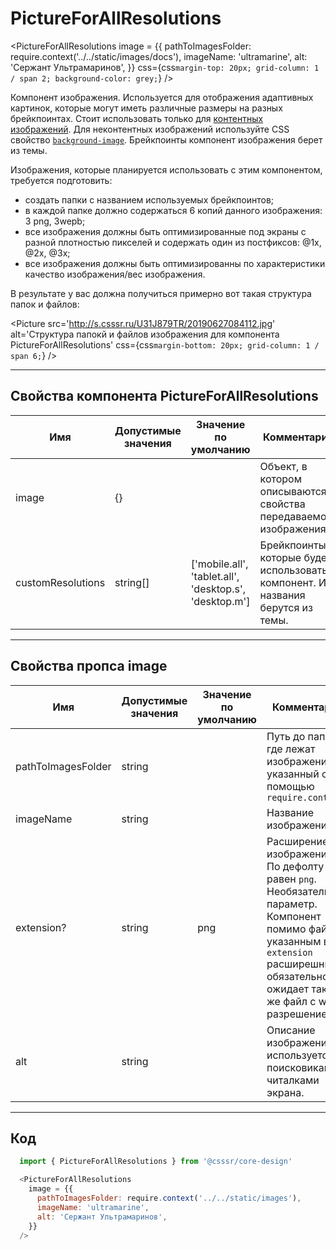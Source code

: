 
# PictureForAllResolutions

<PictureForAllResolutions
  image = {{
    pathToImagesFolder: require.context('../../static/images/docs'),
    imageName: 'ultramarine',
    alt: 'Сержант Ультрамаринов',
  }}
  css={css`
    margin-top: 20px;
    grid-column: 1 / span 2;
    background-color: grey;
  `}
/>

Компонент изображения. Используется для отображения адаптивных картинок, которые могут иметь различные размеры на разных брейкпоинтах.
Стоит использовать только для <a href='https://htmlacademy.ru/blog/useful/image/content-or-decor-img'>контентных изображений</a>. Для
неконтентных изображений используйте CSS свойство <a href='https://developer.mozilla.org/ru/docs/Web/CSS/background-image'>`background-image`</a>.
Брейкпоинты компонент изображения берет из темы.

Изображения, которые планируется использовать с этим компонентом, требуется подготовить:
* создать папки с названием используемых брейкпоинтов;
* в каждой папке должно содержаться 6 копий данного изображения: 3 png, 3wepb;
* все изображения должны быть оптимизированные под экраны с разной плотностью пикселей и содержать один из постфиксов: @1x, @2x, @3x;
* все изображения должны быть оптимизированны по характеристики качество изображения/вес изображения.

В результате у вас должна получиться примерно вот такая структура папок и файлов:

<Picture
  src='http://s.csssr.ru/U31J879TR/20190627084112.jpg'
  alt='Структура папокй и файлов изображения для компонента PictureForAllResolutions'
  css={css`
    margin-bottom: 20px;
    grid-column: 1 / span 6;
  `}
/>

---------------------------------------
## Свойства компонента PictureForAllResolutions
Имя               | Допустимые значения | Значение по умолчанию                                  | Комментарий
----------------- | ------------------- | ------------------------------------------------------ | ----------------
image             | {}                  |                                                        | Объект, в котором описываются свойства передаваемого изображения.
customResolutions | string[]            | ['mobile.all', 'tablet.all', 'desktop.s', 'desktop.m'] | Брейкпоинты, которые будет использовать компонент. Их названия берутся из темы.

---------------------------------------
## Свойства пропса image
Имя                | Допустимые значения | Значение по умолчанию | Комментарий
------------------ | ------------------- | --------------------- | ----------------
pathToImagesFolder | string              |                       | Путь до папки где лежат изображения, указанный с помощью `require.context`
imageName          | string              |                       | Название изображения
extension?         | string              | png                   | Расширение изображения. По дефолту равен `png`. Необязательный параметр. Компонент помимо файла с указанным в `extension` расширешнием обязательно ожидает такой же файл с webp разрешением.
alt                | string              |                       | Описание изображения, используется поисковиками и читалками экрана.

---------------------------------------
## Код
```js
  import { PictureForAllResolutions } from '@csssr/core-design'

  <PictureForAllResolutions
    image = {{
      pathToImagesFolder: require.context('../../static/images'),
      imageName: 'ultramarine',
      alt: 'Сержант Ультрамаринов',
    }}
  />
```
